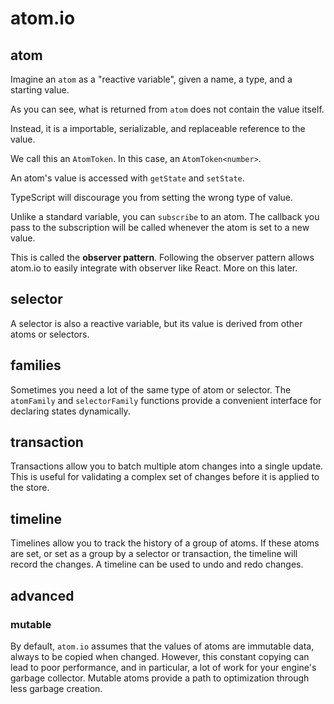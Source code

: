 
# atom.io

## atom

<DeclareAnAtom />

Imagine an `atom` as a "reactive variable", given a name, a type, and a starting value.

<AnAtomTokenIsAReference />

As you can see, what is returned from `atom` does not contain the value itself.

Instead, it is a importable, serializable, and replaceable reference to the value.

We call this an `AtomToken`. In this case, an `AtomToken<number>`.

<GetAndSetAnAtom />

An atom's value is accessed with `getState` and `setState`.

TypeScript will discourage you from setting the wrong type of value.

<SubscribeToAnAtom />

Unlike a standard variable, you can `subscribe` to an atom. The callback you pass to the subscription will be called whenever the atom is set to a new value.

<SubscribePowersIntegrations />

This is called the **observer pattern**. Following the observer pattern allows atom.io to easily integrate with observer like React. More on this later.

## selector

A selector is also a reactive variable, but its value is derived from other atoms or selectors.

## families

Sometimes you need a lot of the same type of atom or selector. The `atomFamily` and `selectorFamily` functions provide a convenient interface for declaring states dynamically.

## transaction

Transactions allow you to batch multiple atom changes into a single update. This is useful for validating a complex set of changes before it is applied to the store.

## timeline

Timelines allow you to track the history of a group of atoms. If these atoms are set, or set as a group by a selector or transaction, the timeline will record the changes. A timeline can be used to undo and redo changes.

## advanced

### mutable

By default, `atom.io` assumes that the values of atoms are immutable data, always to be copied when changed. However, this constant copying can lead to poor performance, and in particular, a lot of work for your engine's garbage collector. Mutable atoms provide a path to optimization through less garbage creation.

